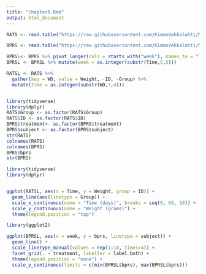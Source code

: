 ```yaml
---
title: "chapter6.Rmd"
output: html_document
---
```


```r
RATS <- read.table("https://raw.githubusercontent.com/KimmoVehkalahti/MABS/master/Examples/data/rats.txt", sep = "\t", header = T)

BPRS <- read.table("https://raw.githubusercontent.com/KimmoVehkalahti/MABS/master/Examples/data/BPRS.txt", sep  =" ", header = T)

BPRSL<- BPRS %>% pivot_longer(cols = starts_with("week"), names_to = "Time")
BPRSL <- BPRSL %>% mutate(week = as.integer(substr(Time,5,5)))

RATSL <- RATS %>%
  gather(key = WD, value = Weight, -ID, -Group) %>%
  mutate(Time = as.integer(substr(WD,3,4))) 


library(tidyverse)
library(dplyr)
RATS$Group <- as.factor(RATS$Group)
RATS$ID <- as.factor(RATS$ID)
BPRS$treatment<- as.factor(BPRS$treatment)
BPRS$subject <- as.factor(BPRS$subject)
str(RATS)
colnames(RATS)
colnames(BPRS)
BPRS$bprs
str(BPRS)


```
```r
library(tidyverse)
library(dplyr)


ggplot(RATSL, aes(x = Time, y = Weight, group = ID)) +
  geom_line(aes(linetype = Group)) +
  scale_x_continuous(name = "Time (days)", breaks = seq(0, 60, 10)) +
  scale_y_continuous(name = "Weight (grams)") +
  theme(legend.position = "top")

library(ggplot2)

ggplot(BPRSL, aes(x = week, y = bprs, linetype = subject)) +
  geom_line() +
  scale_linetype_manual(values = rep(1:10, times=4)) +
  facet_grid(. ~ treatment, labeller = label_both) +
  theme(legend.position = "none") + 
  scale_y_continuous(limits = c(min(BPRSL$bprs), max(BPRSL$bprs)))
```

